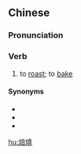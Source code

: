 ==Chinese==
{{zh-forms|s=焙烧}}

===Pronunciation===
{{zh-pron
|m=bèishāo
|h=pfs=phoi-sêu
|cat=v
}}

===Verb===
{{zh-verb}}

# to [[roast]]; to [[bake]]

====Synonyms====
* {{zh-l|烤}}
* {{zh-l|烘}}
* {{zh-l|烘烤}}

[[hu:焙燒]]